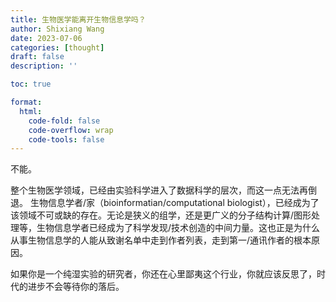 ```yaml
---
title: 生物医学能离开生物信息学吗？
author: Shixiang Wang
date: 2023-07-06
categories: [thought]
draft: false
description: ''

toc: true

format:
  html:
    code-fold: false
    code-overflow: wrap
    code-tools: false
---
```


不能。

整个生物医学领域，已经由实验科学进入了数据科学的层次，而这一点无法再倒退。
生物信息学者/家（bioinformatian/computational biologist），已经成为了该领域不可或缺的存在。无论是狭义的组学，还是更广义的分子结构计算/图形处理等，生物信息学者已经成为了科学发现/技术创造的中间力量。这也正是为什么从事生物信息学的人能从致谢名单中走到作者列表，走到第一/通讯作者的根本原因。

如果你是一个纯湿实验的研究者，你还在心里鄙夷这个行业，你就应该反思了，时代的进步不会等待你的落后。